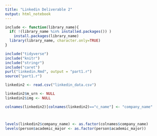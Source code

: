 ```yaml
---
title: "Linkedin Deliverable 2"
output: html_notebook
---
```



```r

include <- function(library_name){
  if( !(library_name %in% installed.packages()) )
    install.packages(library_name) 
  library(library_name, character.only=TRUE)
}

include("tidyverse")
include("knitr")
include("stringr")
include("caret")
purl("linkedin.Rmd", output = "part1.r")
source("part1.r")

```

```r

linkedin2 <- read.csv("linkedin_data.csv")

linkedin2$m_urn <- NULL
linkedin2$img <- NULL

colnames(linkedin2)[colnames(linkedin2)=="c_name"] <- "company_name"



levels(linkedin2$company_name) <- as.factor(colnames$company_name)
levels(person$academic_major <- as.factor(person$academic_major))

```